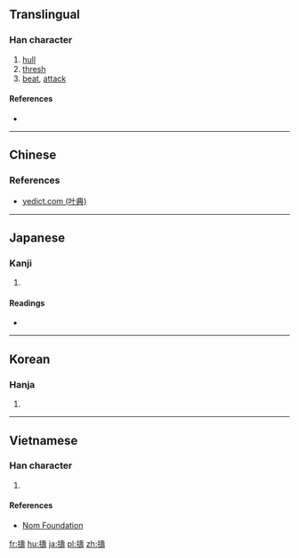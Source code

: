 {{also|𢭏}}

==Translingual==

===Han character===
{{Han char|rn=64|rad=手|as=14|sn=17|four=54041|canj=QGNI|ids=⿰扌壽}}

# [[hull]]
# [[thresh]]
# [[beat]], [[attack]]

====References====
* {{Han ref|kx=0459.280|dkj=12853|dj=0808.210|hdz=31973.130|uh=64E3}}

----

==Chinese==
{{zh-see|搗|v}}

===References===
* [http://yedict.com/htm/64/64E3.htm yedict.com (叶典)]

----

==Japanese==

===Kanji===
{{ja-kanji|grade=|rs=手14}}

# {{defn|lang=ja|sort=手14}}

====Readings====
* {{ja-readings|on=[[とう]] (tō), [[ちゅう]] (chū)|kun=[[つく]] (tsuku), [[うつ]] (utsu), [[ふれる]] (fureru)}}

----

==Korean==

===Hanja===
{{ko-hanja|hangeul=도|eumhun=|rv=do|mr=to|y=to}}

# {{defn|lang=ko|sort=手14}}

----

==Vietnamese==

===Han character===
{{vi-readings|rs=手14| hanviet = đảo}}

# {{defn|lang=vi|sort=手14}}

====References====
*[http://nomfoundation.org/common/nom_details.php?codepoint=64e3 Nom Foundation]

[[fr:擣]]
[[hu:擣]]
[[ja:擣]]
[[pl:擣]]
[[zh:擣]]
